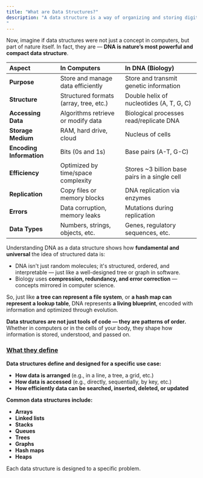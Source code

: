```yaml
---
title: "What are Data Structures?"
description: "A data structure is a way of organizing and storing digital data so that it can be used efficiently. Just like physical storage methods (like shelves, drawers, or filing cabinets) help us manage physical objects, data structures help us manage digital data. 
"
---
```


Now, imagine if data structures were not just a concept in computers, but part of nature itself. In fact, they are — **DNA is nature’s most powerful and compact data structure**.

| **Aspect**               | **In Computers**                       | **In DNA (Biology)**                          |
| :----------------------- | :------------------------------------- | :-------------------------------------------- |
| **Purpose**              | Store and manage data efficiently      | Store and transmit genetic information        |
| **Structure**            | Structured formats (array, tree, etc.) | Double helix of nucleotides (A, T, G, C)      |
| **Accessing Data**       | Algorithms retrieve or modify data     | Biological processes read/replicate DNA       |
| **Storage Medium**       | RAM, hard drive, cloud                 | Nucleus of cells                              |
| **Encoding Information** | Bits (0s and 1s)                       | Base pairs (A-T, G-C)                         |
| **Efficiency**           | Optimized by time/space complexity     | Stores ~3 billion base pairs in a single cell |
| **Replication**          | Copy files or memory blocks            | DNA replication via enzymes                   |
| **Errors**               | Data corruption, memory leaks          | Mutations during replication                  |
| **Data Types**           | Numbers, strings, objects, etc.        | Genes, regulatory sequences, etc.             |

Understanding DNA as a data structure shows how **fundamental and universal** the idea of structured data is:

- DNA isn't just random molecules; it's structured, ordered, and interpretable — just like a well-designed tree or graph in software.
- Biology uses **compression, redundancy, and error correction** — concepts mirrored in computer science.

So, just like **a tree can represent a file system**, or **a hash map can represent a lookup table**, DNA represents **a living blueprint**, encoded with information and optimized through evolution.

**Data structures are not just tools of code — they are patterns of order.** Whether in computers or in the cells of your body, they shape how information is stored, understood, and passed on.

### <u>What they define</u>

**Data structures define and designed for a specific use case:**

- **How data is arranged** (e.g., in a line, a tree, a grid, etc.)
- **How data is accessed** (e.g., directly, sequentially, by key, etc.)
- **How efficiently data can be searched, inserted, deleted, or updated**

**Common data structures include:**

- **Arrays**
- **Linked lists**
- **Stacks**
- **Queues**
- **Trees**
- **Graphs**
- **Hash maps**
- **Heaps**

Each data structure is designed to a specific problem.